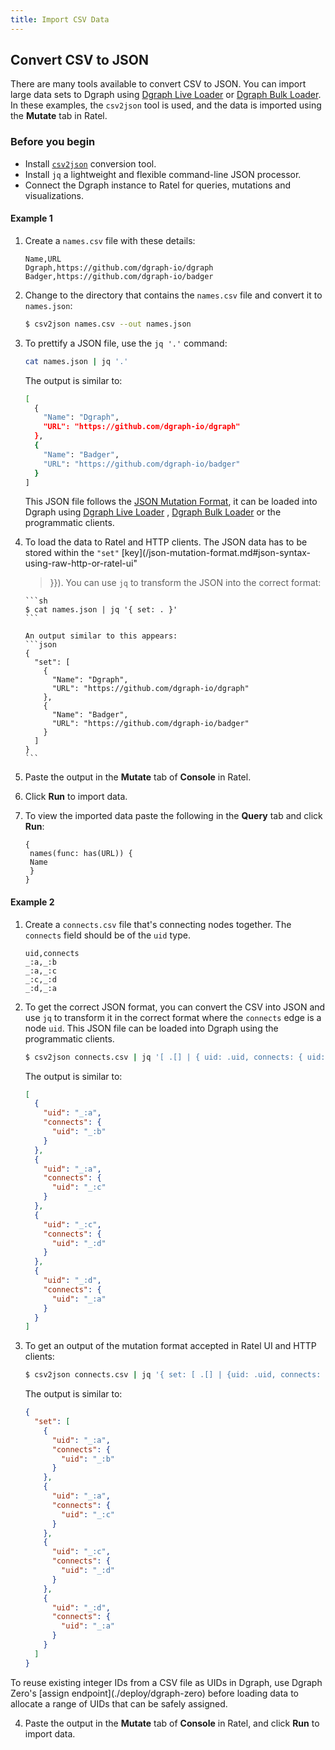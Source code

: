 ```yaml
---
title: Import CSV Data
---
```


## Convert CSV to JSON

There are many tools available to convert CSV to JSON. You can import large data
sets to Dgraph using [Dgraph Live Loader](./live-loader) or
[Dgraph Bulk Loader](./bulk-loader). In these examples, the `csv2json` tool is
used, and the data is imported using the **Mutate** tab in Ratel.

### Before you begin

- Install [`csv2json`](https://www.npmjs.com/package/csv2json) conversion tool.
- Install `jq` a lightweight and flexible command-line JSON processor.
- Connect the Dgraph instance to Ratel for queries, mutations and
  visualizations.

#### Example 1

1.  Create a `names.csv` file with these details:

    ```csv
    Name,URL
    Dgraph,https://github.com/dgraph-io/dgraph
    Badger,https://github.com/dgraph-io/badger
    ```

2.  Change to the directory that contains the `names.csv` file and convert it to
    `names.json`:

    ```sh
    $ csv2json names.csv --out names.json
    ```

3.  To prettify a JSON file, use the `jq '.'` command:

    ```sh
    cat names.json | jq '.'
    ```

    The output is similar to:

    ```sh
    [
      {
        "Name": "Dgraph",
        "URL": "https://github.com/dgraph-io/dgraph"
      },
      {
        "Name": "Badger",
        "URL": "https://github.com/dgraph-io/badger"
      }
    ]
    ```

    This JSON file follows the [JSON Mutation Format](/json-mutation-format), it
    can be loaded into Dgraph using [Dgraph Live Loader](./live-loader) ,
    [Dgraph Bulk Loader](/bulk-loader) or the programmatic clients.

4.  To load the data to Ratel and HTTP clients. The JSON data has to be stored
    within the `"set"`
    [key](/json-mutation-format.md#json-syntax-using-raw-http-or-ratel-ui"

    > }}). You can use `jq` to transform the JSON into the correct format:

        ```sh
        $ cat names.json | jq '{ set: . }'
        ```

        An output similar to this appears:
        ```json
        {
          "set": [
            {
              "Name": "Dgraph",
              "URL": "https://github.com/dgraph-io/dgraph"
            },
            {
              "Name": "Badger",
              "URL": "https://github.com/dgraph-io/badger"
            }
          ]
        }
        ```

5.  Paste the output in the **Mutate** tab of **Console** in Ratel.
6.  Click **Run** to import data.
7.  To view the imported data paste the following in the **Query** tab and click
    **Run**:

    ```dql
    {
     names(func: has(URL)) {
     Name
     }
    }
    ```

#### Example 2

1.  Create a `connects.csv` file that's connecting nodes together. The
    `connects` field should be of the `uid` type.

    ```csv
    uid,connects
    _:a,_:b
    _:a,_:c
    _:c,_:d
    _:d,_:a
    ```

2.  To get the correct JSON format, you can convert the CSV into JSON and use
    `jq` to transform it in the correct format where the `connects` edge is a
    node `uid`. This JSON file can be loaded into Dgraph using the programmatic
    clients.

    ```sh
    $ csv2json connects.csv | jq '[ .[] | { uid: .uid, connects: { uid: .connects } } ]'
    ```

    The output is similar to:

    ```json
    [
      {
        "uid": "_:a",
        "connects": {
          "uid": "_:b"
        }
      },
      {
        "uid": "_:a",
        "connects": {
          "uid": "_:c"
        }
      },
      {
        "uid": "_:c",
        "connects": {
          "uid": "_:d"
        }
      },
      {
        "uid": "_:d",
        "connects": {
          "uid": "_:a"
        }
      }
    ]
    ```

3.  To get an output of the mutation format accepted in Ratel UI and HTTP
    clients:

    ```sh
    $ csv2json connects.csv | jq '{ set: [ .[] | {uid: .uid, connects: { uid: .connects } } ] }'
    ```

    The output is similar to:

    ```json
    {
      "set": [
        {
          "uid": "_:a",
          "connects": {
            "uid": "_:b"
          }
        },
        {
          "uid": "_:a",
          "connects": {
            "uid": "_:c"
          }
        },
        {
          "uid": "_:c",
          "connects": {
            "uid": "_:d"
          }
        },
        {
          "uid": "_:d",
          "connects": {
            "uid": "_:a"
          }
        }
      ]
    }
    ```

<Note>
  To reuse existing integer IDs from a CSV file as UIDs in Dgraph, use Dgraph
  Zero's [assign endpoint](./deploy/dgraph-zero) before loading data to allocate
  a range of UIDs that can be safely assigned.
</Note>

4.  Paste the output in the **Mutate** tab of **Console** in Ratel, and click
    **Run** to import data.
